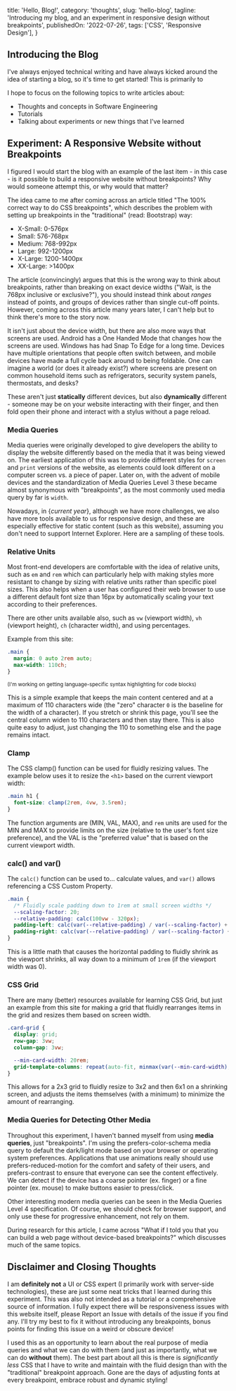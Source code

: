   title: 'Hello, Blog!',
  category: 'thoughts',
  slug: 'hello-blog',
  tagline: 'Introducing my blog, and an experiment in responsive design without breakpoints',
  publishedOn: '2022-07-26',
  tags: ['CSS', 'Responsive Design'],
}


## Introducing the Blog

I've always enjoyed technical writing and have always kicked around the idea of starting a blog, so it's time to get started! This is primarily to

I hope to focus on the following topics to write articles about:

- Thoughts and concepts in Software Engineering
- Tutorials
- Talking about experiments or new things that I've learned

## Experiment: A Responsive Website without Breakpoints

I figured I would start the blog with an example of the last item - in this case - is it possible to build a responsive website without breakpoints? Why would someone attempt this, or why would that matter?

The idea came to me after coming across an article titled <ExternalLink href="https://www.freecodecamp.org/news/the-100-correct-way-to-do-css-breakpoints-88d6a5ba1862/">"The 100% correct way to do CSS breakpoints"</ExternalLink>, which describes the problem with setting up breakpoints in the "traditional" (read: Bootstrap) way:

- X-Small: 0-576px
- Small: 576-768px
- Medium: 768-992px
- Large: 992-1200px
- X-Large: 1200-1400px
- XX-Large: >1400px

The article (convincingly) argues that this is the wrong way to think about breakpoints, rather than breaking on exact device widths ("Wait, is the 768px inclusive or exclusive?"), you should instead think about _ranges_ instead of points, and groups of devices rather than single cut-off points. However, coming across this article many years later, I can't help but to think there's more to the story now.

It isn't just about the device width, but there are also more ways that screens are used. Android has a <ExternalLink href="https://www.androidcentral.com/how-enable-one-handed-mode-android-12">One Handed Mode</ExternalLink> that changes how the screens are used. Windows has had <ExternalLink href="https://support.microsoft.com/en-us/windows/snap-your-windows-885a9b1e-a983-a3b1-16cd-c531795e6241">Snap To Edge</ExternalLink> for a long time. Devices have multiple orientations that people often switch between, and mobile devices have made a full cycle back around to being foldable. One can imagine a world (or does it already exist?) where screens are present on common household items such as refrigerators, security system panels, thermostats, and desks?

These aren't just **statically** different devices, but also **dynamically** different - someone may be on your website interacting with their finger, and then fold open their phone and interact with a stylus without a page reload.

### Media Queries

Media queries were originally developed to give developers the ability to display the website differently based on the media that it was being viewed on. The earliest application of this was to provide different styles for `screen` and `print` versions of the website, as elements could look different on a computer screen vs. a piece of paper. Later on, with the advent of mobile devices and the standardization of <ExternalLink href="https://www.w3.org/TR/mediaqueries-3/">Media Queries Level 3</ExternalLink> these became almost synonymous with "breakpoints", as the most commonly used media query by far is `width`.

Nowadays, in \{_current year_\}, although we have more challenges, we also have more tools available to us for responsive design, and these are especially effective for static content (such as this website), assuming you don't need to <ExternalLink href="https://www.msn.com/en-us/lifestyle/shopping/internet-explorer-microsoft-kills-iconic-internet-browser/ar-AAYvcop">support Internet Explorer</ExternalLink>. Here are a sampling of these tools.

### Relative Units

Most front-end developers are comfortable with the idea of relative units, such as `em` and `rem` which can particularly help with making styles more resistant to change by sizing with relative units rather than specific pixel sizes. This also helps when a user has configured their web browser to use a different default font size than 16px by automatically scaling your text according to their preferences.

There are other units available also, such as `vw` (viewport width), `vh` (viewport height), `ch` (character width), and using percentages.

Example from this site:

```css
.main {
  margin: 0 auto 2rem auto;
  max-width: 110ch;
}
```

<small>(I'm working on getting language-specific syntax highlighting for code blocks)</small>

This is a simple example that keeps the main content centered and at a maximum of 110 characters wide (the "zero" character `0` is the baseline for the width of a character). If you stretch or shrink this page, you'll see the central column widen to 110 characters and then stay there. This is also quite easy to adjust, just changing the 110 to something else and the page remains intact.

### Clamp

The <ExternalLink href="https://developer.mozilla.org/en-US/docs/Web/CSS/clamp">CSS clamp() function</ExternalLink> can be used for fluidly resizing values. The example below uses it to resize the `<h1>` based on the current viewport width:

```css
.main h1 {
  font-size: clamp(2rem, 4vw, 3.5rem);
}
```

The function arguments are (MIN, VAL, MAX), and `rem` units are used for the MIN and MAX to provide limits on the size (relative to the user's font size preference), and the VAL is the "preferred value" that is based on the current viewport width.

### calc() and var()

The `calc()` function can be used to... calculate values, and `var()` allows referencing a <ExternalLink href="https://developer.mozilla.org/en-US/docs/Web/CSS/--*">CSS Custom Property</ExternalLink>.

```css
.main {
  /* Fluidly scale padding down to 1rem at small screen widths */
  --scaling-factor: 20;
  --relative-padding: calc(100vw - 320px);
  padding-left: calc(var(--relative-padding) / var(--scaling-factor) + 1rem);
  padding-right: calc(var(--relative-padding) / var(--scaling-factor) + 1rem);
}
```

This is a little math that causes the horizontal padding to fluidly shrink as the viewport shrinks, all way down to a minimum of `1rem` (if the viewport width was 0).

### CSS Grid

There are many (better) resources available for learning CSS Grid, but just an example from this site for making a grid that fluidly rearranges items in the grid and resizes them based on screen width.

```css
.card-grid {
  display: grid;
  row-gap: 3vw;
  column-gap: 3vw;

  --min-card-width: 20rem;
  grid-template-columns: repeat(auto-fit, minmax(var(--min-card-width), 1fr));
}
```

This allows for a 2x3 grid to fluidly resize to 3x2 and then 6x1 on a shrinking screen, and adjusts the items themselves (with a minimum) to minimize the amount of rearranging.

### Media Queries for Detecting Other Media

Throughout this experiment, I haven't banned myself from using **media queries**, just "breakpoints". I'm using the <ExternalLink href="https://developer.mozilla.org/en-US/docs/Web/CSS/@media/prefers-color-scheme">prefers-color-schema</ExternalLink> media query to default the dark/light mode based on your browser or operating system preferences. Applications that use animations really should use <ExternalLink href="https://developer.mozilla.org/en-US/docs/Web/CSS/@media/prefers-reduced-motion">prefers-reduced-motion</ExternalLink> for the comfort and safety of their users, and <ExternalLink href="https://developer.mozilla.org/en-US/docs/Web/CSS/@media/prefers-contrast">prefers-contrast</ExternalLink> to ensure that everyone can see the content effectively. We can detect if the device has a coarse pointer (ex. finger) or a fine pointer (ex. mouse) to make buttons easier to press/click.

Other interesting modern media queries can be seen in the <ExternalLink href="https://www.w3.org/TR/mediaqueries-4/">Media Queries Level 4</ExternalLink> specification. Of course, we should check for browser support, and only use these for progressive enhancement, not rely on them.

During research for this article, I came across <ExternalLink href="https://uxdesign.cc/what-if-i-told-you-that-you-build-a-web-page-without-device-based-breakpoints-6f8306dd7bc6">"What if I told you that you can build a web page without device-based breakpoints?"</ExternalLink> which discusses much of the same topics.

## Disclaimer and Closing Thoughts

I am **definitely not** a UI or CSS expert (I primarily work with server-side technologies), these are just some neat tricks that I learned during this experiment. This was also not intended as a tutorial or a comprehensive source of information. I fully expect there will be responsiveness issues with this website itself, please <ExternalLink href="https://github.com/davimiku/davimiku.github.io/issues/new?assignees=&labels=&template=website-display-issue.md&title=">Report an Issue</ExternalLink> with details of the issue if you find any. I'll try my best to fix it without introducing any breakpoints, bonus points for finding this issue on a weird or obscure device!

I used this as an opportunity to learn about the real purpose of media queries and what we can do with them (and just as importantly, what we can do **without** them). The best part about all this is there is _significantly less_ CSS that I have to write and maintain with the fluid design than with the "traditional" breakpoint approach. Gone are the days of adjusting fonts at every breakpoint, embrace robust and dynamic styling!


